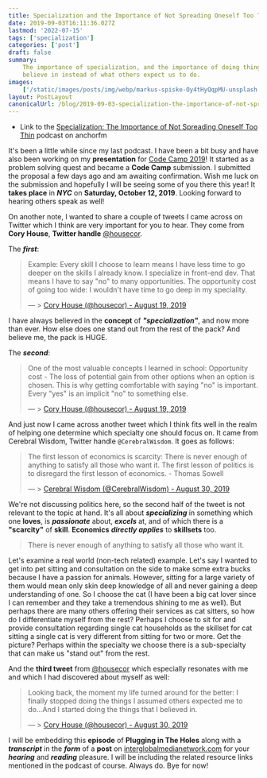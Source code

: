 ```yaml
---
title: Specialization and the Importance of Not Spreading Oneself Too Thin
date: 2019-09-03T16:11:36.027Z
lastmod: '2022-07-15'
tags: ['specialization']
categories: ['post']
draft: false
summary:
    The importance of specialization, and the importance of doing things we
    believe in instead of what others expect us to do.
images:
    ['/static/images/posts/img/webp/markus-spiske-Oy4tHyQqpMU-unsplash.webp']
layout: PostLayout
canonicalUrl: /blog/2019-09-03-specialization-the-importance-of-not-spreading-oneself-too-thin
---
```


<Unsplash
	src="/static/images/posts/img/webp/markus-spiske-Oy4tHyQqpMU-unsplash.webp"
	author="Markus Spiske"
	alt="Specialization and the Importance of Not Spreading Oneself Too Thin"
	srcUrl="https://unsplash.com/photos/Oy4tHyQqpMU"
	authorUrl="https://unsplash.com/@markusspiske"
/>

-   Link to the
    [Specialization: The Importance of Not Spreading Oneself Too Thin](https://anchor.fm/maria-campbell/episodes/Specialization-The-Importance-of-Not-Spreading-Oneself-Too-Thin-e576bk)
    podcast on anchorfm

It's been a little while since my last podcast. I have been a bit busy and have
also been working on my **presentation** for
[Code Camp 2019](https://codecampnyc.org/)! It started as a problem solving
quest and became a **Code Camp** submission. I submitted the proposal a few days
ago and am awaiting confirmation. Wish me luck on the submission and hopefully I
will be seeing some of you there this year! It **takes place** in **_NYC_** on
**Saturday, October 12, 2019**. Looking forward to hearing others speak as well!

On another note, I wanted to share a couple of tweets I came across on Twitter
which I think are very important for you to hear. They come from **Cory House**,
**Twitter handle** [@housecor](https://twitter.com/housecor).

The **_first_**:

> Example: Every skill I choose to learn means I have less time to go deeper on
> the skills I already know. I specialize in front-end dev. That means I have to
> say &quot;no&quot; to many opportunities. The opportunity cost of going too
> wide: I wouldn&#39;t have time to go deep in my speciality.
>
> &mdash; >
> [Cory House (@housecor) - August 19, 2019](https://twitter.com/housecor/status/1163422246100246534?ref_src=twsrc%5Etfw)

I have always believed in the **concept** of **_"specialization"_**, and now
more than ever. How else does one stand out from the rest of the pack? And
believe me, the pack is HUGE.

The **_second_**:

> One of the most valuable concepts I learned in school: Opportunity cost - The
> loss of potential gain from other options when an option is chosen. This is
> why getting comfortable with saying &quot;no&quot; is important. Every
> &quot;yes&quot; is an implicit &quot;no&quot; to something else.
>
> &mdash; >
> [Cory House (@housecor) - August 19, 2019](ttps://twitter.com/housecor/status/1163420791557500929?ref_src=twsrc%5Etfw)

And just now I came across another tweet which I think fits well in the realm of
helping one determine which specialty one should focus on. It came from Cerebral
Wisdom, Twitter handle `@CerebralWisdom`. It goes as follows:

> The first lesson of economics is scarcity: There is never enough of anything
> to satisfy all those who want it. The first lesson of politics is to disregard
> the first lesson of economics. - Thomas Sowell
>
> &mdash; >
> [Cerebral Wisdom (@CerebralWisdom) - August 30, 2019](https://twitter.com/CerebralWisdom/status/1167343703087706112?ref_src=twsrc%5Etfw)

We're not discussing politics here, so the second half of the tweet is not
relevant to the topic at hand. It's all about **_specializing_** in something
which one **loves**, is **_passionate_** about, **_excels_** at, and of which
there is a **"scarcity"** of **skill**. **Economics** **_directly applies_** to
**skillsets** too.

> There is never enough of anything to satisfy all those who want it.

Let's examine a real world (non-tech related) example. Let's say I wanted to get
into pet sitting and consultation on the side to make some extra bucks because I
have a passion for animals. However, sitting for a large variety of them would
mean only skin deep knowledge of all and never gaining a deep understanding of
one. So I choose the cat (I have been a big cat lover since I can remember and
they take a tremendous shining to me as well). But perhaps there are many others
offering their services as cat sitters, so how do I differentiate myself from
the rest? Perhaps I choose to sit for and provide consultation regarding single
cat households as the skillset for cat sitting a single cat is very different
from sitting for two or more. Get the picture? Perhaps within the specialty we
choose there is a sub-specialty that can make us "stand out" from the rest.

And the **third tweet** from [@housecor](https://twitter.com/housecor) which
especially resonates with me and which I had discovered about myself as well:

> Looking back, the moment my life turned around for the better: I finally
> stopped doing the things I assumed others expected me to do...And I started
> doing the things that I believed in.
>
> &mdash; >
> [Cory House (@housecor) - August 30, 2019](https://twitter.com/housecor/status/1167558828361228288?ref_src=twsrc%5Etfw)

I will be embedding this **episode** of **Plugging in The Holes** along with a
**_transcript_** in the **_form_** of a **post** on
[interglobalmedianetwork.com](https://www.interglobalmedianetwork.com/) for your
**_hearing_** and **_reading_** pleasure. I will be including the related
resource links mentioned in the podcast of course. Always do. Bye for now!
